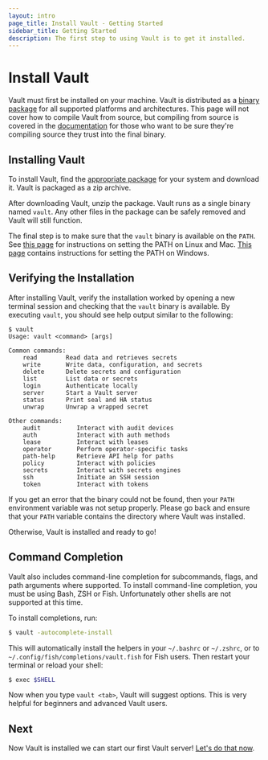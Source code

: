 ```yaml
---
layout: intro
page_title: Install Vault - Getting Started
sidebar_title: Getting Started
description: The first step to using Vault is to get it installed.
---
```


# Install Vault

Vault must first be installed on your machine. Vault is distributed as
a [binary package](/downloads.html) for all supported platforms and
architectures. This page will not cover how to compile Vault from source,
but compiling from source is covered in the [documentation](/docs/install/index.html)
for those who want to be sure they're compiling source they trust into
the final binary.

## Installing Vault

To install Vault, find the [appropriate package](/downloads.html) for
your system and download it. Vault is packaged as a zip archive.

After downloading Vault, unzip the package. Vault runs as a single binary
named `vault`. Any other files in the package can be safely removed and
Vault will still function.

The final step is to make sure that the `vault` binary is available on the `PATH`.
See [this page](https://stackoverflow.com/questions/14637979/how-to-permanently-set-path-on-linux)
for instructions on setting the PATH on Linux and Mac.
[This page](https://stackoverflow.com/questions/1618280/where-can-i-set-path-to-make-exe-on-windows)
contains instructions for setting the PATH on Windows.

## Verifying the Installation

After installing Vault, verify the installation worked by opening a new
terminal session and checking that the `vault` binary is available. By executing
`vault`, you should see help output similar to the following:

```text
$ vault
Usage: vault <command> [args]

Common commands:
    read        Read data and retrieves secrets
    write       Write data, configuration, and secrets
    delete      Delete secrets and configuration
    list        List data or secrets
    login       Authenticate locally
    server      Start a Vault server
    status      Print seal and HA status
    unwrap      Unwrap a wrapped secret

Other commands:
    audit          Interact with audit devices
    auth           Interact with auth methods
    lease          Interact with leases
    operator       Perform operator-specific tasks
    path-help      Retrieve API help for paths
    policy         Interact with policies
    secrets        Interact with secrets engines
    ssh            Initiate an SSH session
    token          Interact with tokens
```

If you get an error that the binary could not be found, then your `PATH`
environment variable was not setup properly. Please go back and ensure that your
`PATH` variable contains the directory where Vault was installed.

Otherwise, Vault is installed and ready to go!

## Command Completion

Vault also includes command-line completion for subcommands, flags, and path
arguments where supported. To install command-line completion, you must be using
Bash, ZSH or Fish. Unfortunately other shells are not supported at this time.

To install completions, run:

```sh
$ vault -autocomplete-install
```

This will automatically install the helpers in your `~/.bashrc` or `~/.zshrc`, or to
`~/.config/fish/completions/vault.fish` for Fish users. Then restart your terminal
or reload your shell:

```sh
$ exec $SHELL
```

Now when you type `vault <tab>`, Vault will suggest options. This is very
helpful for beginners and advanced Vault users.

## Next

Now Vault is installed we can start our first Vault server! [Let's do
that now](/intro/getting-started/dev-server.html).
